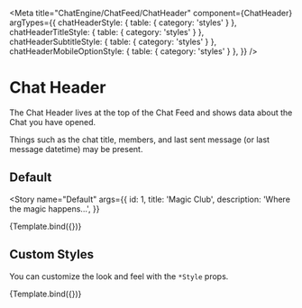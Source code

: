

<Meta
  title="ChatEngine/ChatFeed/ChatHeader"
  component={ChatHeader}
  argTypes={{
    chatHeaderStyle: { table: { category: 'styles' } },
    chatHeaderTitleStyle: { table: { category: 'styles' } },
    chatHeaderSubtitleStyle: { table: { category: 'styles' } },
    chatHeaderMobileOptionStyle: { table: { category: 'styles' } },
  }}
/>


# Chat Header

The Chat Header lives at the top of the Chat Feed and shows data about the Chat you have opened.

Things such as the chat title, members, and last sent message (or last message datetime) may be present.

## Default

<Story
  name="Default"
  args={{
    id: 1,
    title: 'Magic Club',
    description: 'Where the magic happens...',
  }}
>
  {Template.bind({})}
</Story>

<ArgsTable story="Default" />

## Custom Styles

You can customize the look and feel with the `*Style` props.

<Canvas>
  <Story
    name="Custom Styles"
    args={{
      id: 1,
      title: 'Magic Club',
      description: 'Where the magic happens...',
      chatHeaderStyle: { border: '3px solid red' },
      chatHeaderTitleStyle: { border: '3px solid blue' },
      chatHeaderSubtitleStyle: { border: '3px solid green' },
      chatHeaderMobileOptionStyle: { border: '3px solid orange' },
    }}
  >
    {Template.bind({})}
  </Story>
</Canvas>
